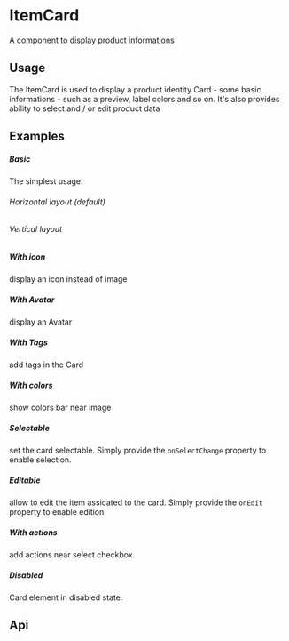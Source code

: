 
<Meta of={KitItemCardStories} />

# ItemCard

A component to display product informations

## Usage

The ItemCard is used to display a product identity Card - some basic informations - such as a preview, label colors and so on.
It's also provides ability to select and / or edit product data

## Examples

##### Basic
The simplest usage.

###### Horizontal layout (default)

<CustomCanvas content={Exemples.Basic} source={Sources.Basic} id="card-basic" />

###### Vertical layout

<CustomCanvas content={Exemples.Vertical} source={Sources.Vertical} id="card-vertical" />

##### With icon
display an icon instead of image

<CustomCanvas content={Exemples.Icon} source={Sources.Icon} id="card-icon" />

##### With Avatar
display an Avatar

<CustomCanvas content={Exemples.Avatar} source={Sources.Avatar} id="card-avatar" />

##### With Tags
add tags in the Card

<CustomCanvas content={Exemples.Tags} source={Sources.Tags} id="card-tags" />


##### With colors
show colors bar near image

<CustomCanvas content={Exemples.Colors} source={Sources.Colors} id="card-colors" />

##### Selectable
set the card selectable. Simply provide the `onSelectChange` property to enable selection.

<CustomCanvas content={Exemples.Selectable} source={Sources.Selectable} id="card-selectable" />

##### Editable
allow to edit the item assicated to the card. Simply provide the `onEdit` property to enable edition.

<CustomCanvas content={Exemples.Editable} source={Sources.Editable} id="card-editable" />

##### With actions
add actions near select checkbox.

<CustomCanvas content={Exemples.Actions} source={Sources.Actions} id="card-actions" />

##### Disabled
Card element in disabled state.

<CustomCanvas content={Exemples.Disabled} source={Sources.Disabled} id="card-disabled" />

## Api

<Canvas of={KitItemCardStories.Api} />

<Controls of={KitItemCardStories.Api} />